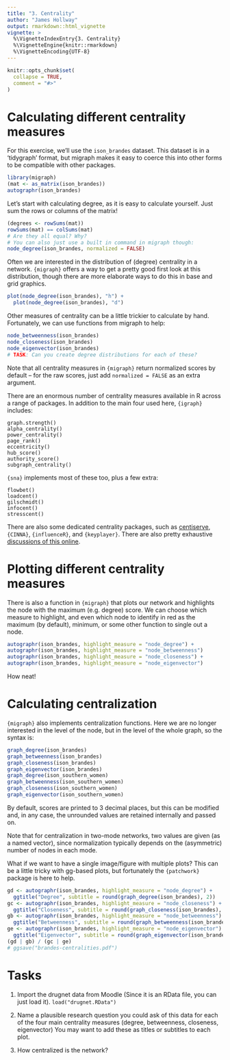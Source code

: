 ```yaml
---
title: "3. Centrality"
author: "James Hollway"
output: rmarkdown::html_vignette
vignette: >
  %\VignetteIndexEntry{3. Centrality}
  %\VignetteEngine{knitr::rmarkdown}
  %\VignetteEncoding{UTF-8}
---
```


```r
knitr::opts_chunk$set(
  collapse = TRUE,
  comment = "#>"
)
```

# Calculating different centrality measures

For this exercise, we'll use the `ison_brandes` dataset.
This dataset is in a 'tidygraph' format, 
but migraph makes it easy to coerce this into other forms
to be compatible with other packages.

```r
library(migraph)
(mat <- as_matrix(ison_brandes))
autographr(ison_brandes)
```

Let's start with calculating degree, as it is easy to calculate yourself.
Just sum the rows or columns of the matrix!

```r
(degrees <- rowSums(mat))
rowSums(mat) == colSums(mat)
# Are they all equal? Why?
# You can also just use a built in command in migraph though:
node_degree(ison_brandes, normalized = FALSE)
```

Often we are interested in the distribution of (degree) centrality in a network.
`{migraph}` offers a way to get a pretty good first look at this distribution,
though there are more elaborate ways to do this in base and grid graphics.

```r
plot(node_degree(ison_brandes), "h") +
  plot(node_degree(ison_brandes), "d")
```

Other measures of centrality can be a little trickier to calculate by hand.
Fortunately, we can use functions from migraph to help:

```r
node_betweenness(ison_brandes)
node_closeness(ison_brandes)
node_eigenvector(ison_brandes)
# TASK: Can you create degree distributions for each of these?
```

Note that all centrality measures in `{migraph}` return normalized
scores by default -- 
for the raw scores, just add `normalized = FALSE` as an extra argument.

There are an enormous number of centrality measures available
in R across a range of packages.
In addition to the main four used here, `{igraph}` includes:

```
graph.strength()
alpha_centrality()
power_centrality()
page_rank()
eccentricity()
hub_score()
authority_score()
subgraph_centrality()
```

`{sna}` implements most of these too, plus a few extra:

```
flowbet()
loadcent()
gilschmidt()
infocent()
stresscent()
```

There are also some dedicated centrality packages,
such as [centiserve](https://www.centiserver.org/),
`{CINNA}`, `{influenceR}`, and `{keyplayer}`.
There are also pretty exhaustive [discussions of this online](https://www.r-bloggers.com/2018/12/network-centrality-in-r-an-introduction/).

# Plotting different centrality measures

There is also a function in `{migraph}` that plots our network 
and highlights the node with the maximum (e.g. degree) score.
We can choose which measure to highlight,
and even which node to identify in red as the maximum (by default),
minimum, or some other function to single out a node.

```r
autographr(ison_brandes, highlight_measure = "node_degree") +
autographr(ison_brandes, highlight_measure = "node_betweenness")
autographr(ison_brandes, highlight_measure = "node_closeness") +
autographr(ison_brandes, highlight_measure = "node_eigenvector")
```

How neat!

# Calculating centralization

`{migraph}` also implements centralization functions.
Here we are no longer interested in the level of the node,
but in the level of the whole graph, so the syntax is:

```r
graph_degree(ison_brandes)
graph_betweenness(ison_brandes)
graph_closeness(ison_brandes)
graph_eigenvector(ison_brandes)
graph_degree(ison_southern_women)
graph_betweenness(ison_southern_women)
graph_closeness(ison_southern_women)
graph_eigenvector(ison_southern_women)
```

By default, scores are printed to 3 decimal places,
but this can be modified and, in any case, 
the unrounded values are retained internally and passed on.

Note that for centralization in two-mode networks,
two values are given (as a named vector),
since normalization typically depends on the (asymmetric)
number of nodes in each mode.

What if we want to have a single image/figure with multiple plots?
This can be a little tricky with gg-based plots,
but fortunately the `{patchwork}` package is here to help.

```r
gd <- autographr(ison_brandes, highlight_measure = "node_degree") + 
  ggtitle("Degree", subtitle = round(graph_degree(ison_brandes), 2))
gc <- autographr(ison_brandes, highlight_measure = "node_closeness") + 
  ggtitle("Closeness", subtitle = round(graph_closeness(ison_brandes), 2))
gb <- autographr(ison_brandes, highlight_measure = "node_betweenness") + 
  ggtitle("Betweenness", subtitle = round(graph_betweenness(ison_brandes), 2))
ge <- autographr(ison_brandes, highlight_measure = "node_eigenvector") + 
  ggtitle("Eigenvector", subtitle = round(graph_eigenvector(ison_brandes), 2))
(gd | gb) / (gc | ge)
# ggsave("brandes-centralities.pdf")
```

# Tasks

1. Import the drugnet data from Moodle
(Since it is an RData file, you can just load it).
`load("drugnet.RData")`

2. Name a plausible research question you could ask of this data
for each of the four main centrality measures
(degree, betweenness, closeness, eigenvector)
You may want to add these as titles or subtitles to each plot.

3. How centralized is the network?
